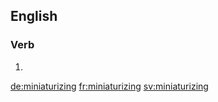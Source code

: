 ==English==

===Verb===
{{head|en|present participle}}

# {{present participle of|miniaturize|lang=en}}

[[de:miniaturizing]]
[[fr:miniaturizing]]
[[sv:miniaturizing]]